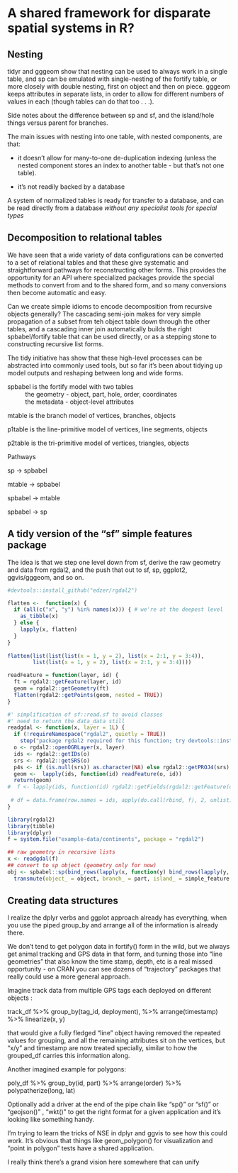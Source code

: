 # A shared framework for disparate spatial systems in R?

## Nesting

tidyr and gggeom show that nesting can be used to always work in a single table, and sp can be emulated with single-nesting of the fortify table, or more closely with double nesting, first on object and then on piece. gggeom keeps attributes in separate lists, in order to allow for different numbers of values in each (though tables can do that too . . .). 

Side notes about the difference between sp and sf, and the island/hole things versus parent for branches. 


The main issues with nesting into one table, with nested components, are that: 

* it doesn't allow for many-to-one de-duplication indexing (unless the nested component stores an index to another table - but that's not one  table). 

* it's not readily backed by a database

A system of normalized tables is ready for transfer to a database, and can be read directly from a database *without any specialist tools for special types*

## Decomposition to relational tables

We have seen that a wide variety of data configurations can be converted to a set of relational tables and that these give systematic and straightforward pathways for reconstructing other forms. 
This provides the opportunity for an API where specialized packages provide the special methods to convert from and to the shared form, and so many conversions then become automatic and easy. 

Can we create simple idioms to encode decomposition from recursive objects generally? The cascading semi-join makes for very simple propagation of a subset from teh object table down through the other tables, and a cascading inner join automatically builds the right spbabel/fortify table that can be used directly, or as a stepping stone to constructing recursive list forms. 

The tidy initiative has show that these high-level processes can be abstracted into commonly used tools, but so far it's  been about tidying up model outputs and reshaping between long and wide forms. 


spbabel is the fortify model with two tables
  : the geometry - object, part, hole, order, coordinates
  : the metadata - object-level attributes

mtable is the branch model of vertices, branches, objects

p1table is the line-primitive model of vertices, line segments, objects

p2table is the tri-primitive model of vertices, triangles, objects

Pathways 

sp -> spbabel 

mtable -> spbabel 

spbabel -> mtable

spbabel -> sp



## A tidy version of the "sf" simple features package

The idea is that we step one level down from sf, derive the raw geometry and data from rgdal2, and the push that out to sf, sp, ggplot2, ggvis/gggeom, and so on. 


```r
#devtools::install_github("edzer/rgdal2")

flatten <-  function(x) {
  if (all(c("x", "y") %in% names(x))) { # we're at the deepest level
    as_tibble(x)
  } else {
    lapply(x, flatten)
  }
} 
  
flatten(list(list(list(x = 1, y = 2), list(x = 2:1, y = 3:4)), 
        list(list(x = 1, y = 2), list(x = 2:1, y = 3:4))))

readFeature = function(layer, id) {
  ft = rgdal2::getFeature(layer, id)
  geom = rgdal2::getGeometry(ft)
  flatten(rgdal2::getPoints(geom, nested = TRUE))
}

#' simplification of sf::read.sf to avoid classes
#' need to return the data_data still
readgdal <- function(x, layer = 1L) {
  if (!requireNamespace("rgdal2", quietly = TRUE))
    stop("package rgdal2 required for this function; try devtools::install_github(\"edzer/rgdal2\")")
  o <- rgdal2::openOGRLayer(x, layer)
  ids <- rgdal2::getIDs(o)
  srs <- rgdal2::getSRS(o)
  p4s <- if (is.null(srs)) as.character(NA) else rgdal2::getPROJ4(srs)
  geom <-  lapply(ids, function(id) readFeature(o, id))
  return(geom)
#  f <- lapply(ids, function(id) rgdal2::getFields(rgdal2::getFeature(o, id)))
  
 # df = data.frame(row.names = ids, apply(do.call(rbind, f), 2, unlist))
}

library(rgdal2)
library(tibble)
library(dplyr)
f = system.file("example-data/continents", package = "rgdal2")

## raw geometry in recursive lists
x <- readgdal(f)
## convert to sp object (geometry only for now)
obj <- spbabel::sp(bind_rows(lapply(x, function(y) bind_rows(lapply(y, bind_rows, .id = "simple_feature"), .id = "part")), .id = "object") %>% 
  transmute(object_ = object, branch_ = part, island_ = simple_feature == 1, x_ = x, y_ = y, order_ = row_number()))

```

## Creating data structures 

I realize the dplyr verbs and ggplot approach already has everything, when you use the piped group_by and arrange all of the information is already there. 

We don't tend to get polygon data in fortify() form in the wild, but we always get animal tracking and GPS data in that form, and turning those into "line geometries" that also know the time stamp, depth, etc is a real missed opportunity - on CRAN you can see dozens of "trajectory" packages that really could use a more general approach.  

Imagine track data from multiple GPS tags each deployed on different objects : 

track_df %>% group_by(tag_id, deployment), %>% arrange(timestamp)  %>% linearize(x, y)

that would give a fully fledged "line" object having removed the repeated values for grouping, and all the remaining attributes sit on the vertices, but "x/y" and timestamp are now treated specially, similar to how the grouped_df carries this information along. 

Another imagined example for polygons: 

poly_df %>% group_by(id, part) %>% arrange(order) %>% polypatherize(long, lat)

Optionally add a driver at the end of the pipe chain like "sp()" or "sf()" or "geojson()" , "wkt()" to get the right format for a given application and it's looking like something handy. 


I'm trying to learn the tricks of NSE in dplyr and ggvis to see how this could work. It's obvious that things like geom_polygon() for visualization and "point in polygon" tests have a shared application. 

 I really think there's a grand vision here somewhere that can unify 



